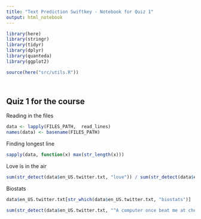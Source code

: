 ```yaml
---
title: "Text Prediction Swiftkey - Notebook for Quiz 1"
output: html_notebook
---
```


```r
library(here)
library(stringr)
library(tidyr)
library(dplyr)
library(quanteda)
library(ggplot2)

source(here("src/utils.R"))




```

## Quiz 1 for the course

Reading in the files
```r
data <- lapply(FILES_PATH,  read_lines)
names(data) <- basename(FILES_PATH)
```

Finding longest line
```r
sapply(data, function(x) max(str_length(x)))
```

Love is in the air
```r
sum(str_detect(data$en_US.twitter.txt, "love")) / sum(str_detect(data$en_US.twitter.txt, "hate"))
```

Biostats
```r
data$en_US.twitter.txt[str_which(data$en_US.twitter.txt, "biostats")]
```

```r
sum(str_detect(data$en_US.twitter.txt, "^A computer once beat me at chess, but it was no match for me at kickboxing$"))
```
